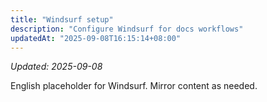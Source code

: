 ```yaml
---
title: "Windsurf setup"
description: "Configure Windsurf for docs workflows"
updatedAt: "2025-09-08T16:15:14+08:00"
---
```

<!-- UPDATED_AT -->
_Updated: 2025-09-08_

English placeholder for Windsurf. Mirror content as needed.

